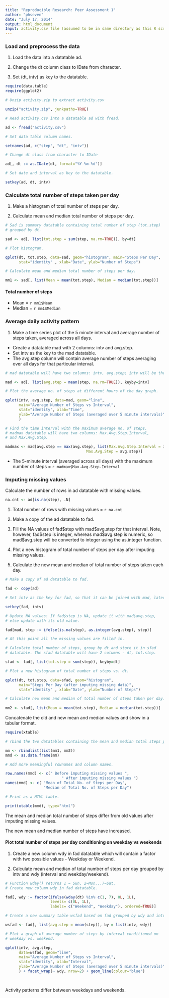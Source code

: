 ```yaml
---
title: "Reproducible Research: Peer Assessment 1"   
author: "phseven"
date: "July 17, 2014"
output: html_document
Input: activity.csv file (assumed to be in same directory as this R script)
---
```

    
### Load and preprocess the data

1. Load the data into a datatable ad.

2. Change the dt column class to IDate from character.

3. Set (dt, intv) as key to the datatable.

```r
require(data.table)
require(ggplot2)

# Unzip activity.zip to extract activity.csv

unzip("activity.zip", junkpaths=TRUE)

# Read activity.csv into a datatable ad with fread. 

ad <- fread("activity.csv")

# Set data table column names.

setnames(ad, c("step", "dt", "intv"))

# Change dt class from character to IDate

ad[, dt := as.IDate(dt, format="%Y-%m-%d")]

# Set date and interval as key to the datatable.

setkey(ad, dt, intv)
```
  

### Calculate total number of steps taken per day   

1. Make a histogram of total number of steps per day.

2. Calculate mean and median total number of steps per day.

```r

# Sad is summary datatable containing total number of step (tot.step)
# grouped by dt.

sad <- ad[, list(tot.step = sum(step, na.rm=TRUE)), by=dt]

# Plot histogram.

qplot(dt, tot.step, data=sad, geom="histogram", main="Steps Per Day",
      stat="identity" , xlab="Date", ylab="Number of Steps")

# Calculate mean and median total number of steps per day.

mm1 <- sad[, list(Mean = mean(tot.step), Median = median(tot.step))]
```
    

#### Total number of steps
- Mean = `r mm1$Mean`
- Median = `r mm1$Median`
    
    
### Average daily activity pattern    

1. Make a time series plot of the 5 minute interval and average number of 
steps taken, averaged across all days.

- Create a datatable mad with 2 columns: intv and avg.step. 
- Set intv as the key to the mad datatable.
- The avg.step column will contain average number of steps 
averaging over all days for that particular interval.

```r

# mad datatable will have two columns: intv, avg.step; intv will be the key.

mad <- ad[, list(avg.step = mean(step, na.rm=TRUE)), keyby=intv]

# Plot the average no. of steps at different hours of the day graph.

qplot(intv, avg.step, data=mad, geom="line", 
      main="Average Number of Steps vs Interval",
      stat="identity", xlab="Time", 
      ylab="Average Number of Steps (averaged over 5 minute intervals)"
      )  

# Find the time interval with the maximum average no. of steps.
# madmax datatable will have two columns: Max.Avg.Step.Interval, 
# and Max.Avg.Step.

madmax <- mad[avg.step == max(avg.step), list(Max.Avg.Step.Interval = intv, 
                                    Max.Avg.Step = avg.step)]

```
      

- The 5-minute interval (averaged across all days) with the 
maximum number of steps = `r madmax$Max.Avg.Step.Interval`
     


### Imputing missing values   

Calculate the number of rows in ad datatable with missing values.
```r

na.cnt <- ad[is.na(step), .N]

```


1. Total number of rows with missing values = `r na.cnt`

2. Make a copy of the ad datatable to fad.

3. Fill the NA values of fad\$step with mad\$avg.step for that interval. Note, 
however, fad\$step is integer, whereas mad\$avg.step is numeric, so 
mad\$avg.step will be converted to integer using the as.integer function.

4. Plot a new histogram of total number of steps per day after imputing 
missing values.

5. Calculate the new mean and median of total number of steps taken each day.

```r

# Make a copy of ad datatable to fad.

fad <- copy(ad)

# Set intv as the key for fad, so that it can be joined with mad, later.

setkey(fad, intv)

# Update NA values: If fad$step is NA, update it with mad$avg.step, 
# else update with its old value.

fad[mad, step := ifelse(is.na(step), as.integer(avg.step), step)]

# At this point all the missing values are filled in.

# Calculate total number of steps, group by dt and store it in sfad
# datatable. The sfad datatable will have 2 columns - dt, tot.step.

sfad <- fad[, list(tot.step = sum(step)), keyby=dt]

# Plot a new histogram of total number of steps vs. dt.

qplot(dt, tot.step, data=sfad, geom="histogram", 
      main="Steps Per Day (after imputing missing data)",
      stat="identity" , xlab="Date", ylab="Number of Steps")

# Calculate new mean and median of total number of steps taken per day.
       
mm2 <- sfad[, list(Mean = mean(tot.step), Median = median(tot.step))]

```
    
    
Concatenate the old and new mean and median values and show in a tabular format.

```r

require(xtable)

# rbind the two datatables containing the mean and median total steps per day.

mm <- rbindlist(list(mm1, mm2))
mmd <- as.data.frame(mm)

# Add more meaningful rownames and column names.

row.names(mmd) <- c(" Before imputing missing values ", 
                         " After imputing missing values ")
names(mmd) <- c( "Mean of Total No. of Steps per Day", 
                 "Median of Total No. of Steps per Day")

# Print as a HTML table.

print(xtable(mmd), type="html")

```

     
     
The mean and median total number of steps differ from old values after 
imputing missing values.    

The new mean and median number of steps have increased.    
     

#### Plot total number of steps per day conditioning on weekday vs weekends 
      

1. Create a new column wdy in fad datatable which will contain a factor
with two possible values - Weekday or Weekend.

2. Calculate mean and median of total number of steps per day grouped by
intv and wdy (interval and weekday/weekend).

```r

# Function wday() returns 1 = Sun, 2=Mon...7=Sat.
# Create new column wdy in fad datatable.

fad[, wdy := factor(ifelse(wday(dt) %in% c(1, 7), 0L, 1L),
                    levels= c(0L, 1L),
                    labels= c("Weekend", "Weekday"), ordered=TRUE)]

# Create a new summary table wsfad based on fad grouped by wdy and intv.

wsfad <- fad[, list(avg.step = mean(step)), by = list(intv, wdy)]

# Plot a graph of average number of steps by interval conditioned on
# weekday vs. weekend.

qplot(intv, avg.step, 
      data=wsfad, geom="line", 
      main="Average Number of Steps vs Interval",
      stat="identity", xlab="Interval", 
      ylab="Average Number of Steps (averaged over 5 minute intervals)"
      ) + facet_wrap(~ wdy, nrow=2) + geom_line(colour="blue")

       
```
    
     
     
Activity patterns differ between weekdays and weekends.
